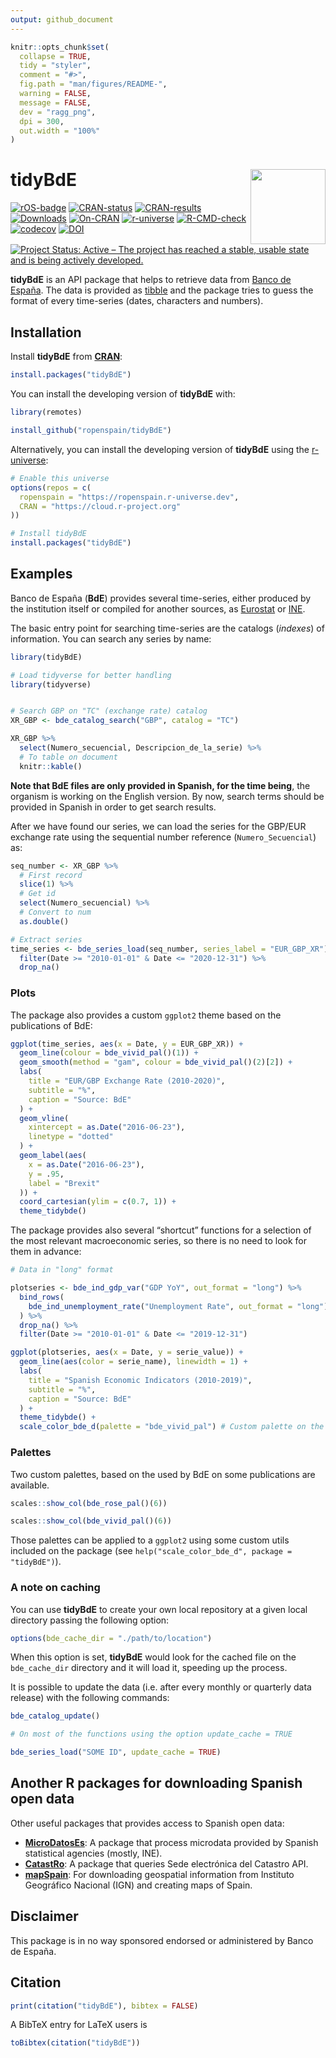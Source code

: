 ```yaml
---
output: github_document
---
```


<!-- README.md is generated from README.Rmd. Please edit that file -->

```r
knitr::opts_chunk$set(
  collapse = TRUE,
  tidy = "styler",
  comment = "#>",
  fig.path = "man/figures/README-",
  warning = FALSE,
  message = FALSE,
  dev = "ragg_png",
  dpi = 300,
  out.width = "100%"
)
```

# tidyBdE <img src="man/figures/logo.png" align="right" width="120"/>

<!-- badges: start -->

[![rOS-badge](https://ropenspain.github.io/rostemplate/reference/figures/ropenspain-badge.svg)](https://ropenspain.es/)
[![CRAN-status](https://www.r-pkg.org/badges/version/tidyBdE)](https://CRAN.R-project.org/package=tidyBdE)
[![CRAN-results](https://cranchecks.info/badges/worst/tidyBdE)](https://cran.r-project.org/web/checks/check_results_tidyBdE.html)
[![Downloads](https://cranlogs.r-pkg.org/badges/grand-total/tidyBdE?color=blue)](https://cran.r-project.org/package=tidyBdE)
[![On-CRAN](https://www.r-pkg.org/badges/ago/tidyBdE)](https://cran.r-project.org/web/checks/check_results_tidyBdE.html)
[![r-universe](https://ropenspain.r-universe.dev/badges/tidyBdE)](https://ropenspain.r-universe.dev/)
[![R-CMD-check](https://github.com/rOpenSpain/tidyBdE/actions/workflows/check-full.yaml/badge.svg)](https://github.com/rOpenSpain/tidyBdE/actions/workflows/check-full.yaml)
[![codecov](https://codecov.io/gh/ropenspain/tidyBdE/branch/main/graph/badge.svg)](https://app.codecov.io/gh/ropenspain/tidyBdE)
[![DOI](https://img.shields.io/badge/DOI-10.5281/zenodo.4673496-blue)](https://doi.org/10.5281/zenodo.4673496)
[![Project Status: Active – The project has reached a stable, usable state and
is being actively
developed.](https://www.repostatus.org/badges/latest/active.svg)](https://www.repostatus.org/#active)

<!-- badges: end -->

**tidyBdE** is an API package that helps to retrieve data from [Banco de
España](https://www.bde.es/webbde/en/estadis/infoest/descarga_series_temporales.html).
The data is provided as [tibble](https://tibble.tidyverse.org/) and the package
tries to guess the format of every time-series (dates, characters and numbers).

## Installation

Install **tidyBdE** from [**CRAN**](https://CRAN.R-project.org/package=tidyBdE):

```r
install.packages("tidyBdE")
```

You can install the developing version of **tidyBdE** with:

```r
library(remotes)

install_github("ropenspain/tidyBdE")
```

Alternatively, you can install the developing version of **tidyBdE** using the
[r-universe](https://ropenspain.r-universe.dev/ui#builds):

```r

# Enable this universe
options(repos = c(
  ropenspain = "https://ropenspain.r-universe.dev",
  CRAN = "https://cloud.r-project.org"
))

# Install tidyBdE
install.packages("tidyBdE")
```

## Examples

Banco de España (**BdE**) provides several time-series, either produced by the
institution itself or compiled for another sources, as
[Eurostat](https://ec.europa.eu/eurostat) or [INE](https://www.ine.es/).

The basic entry point for searching time-series are the catalogs (*indexes*) of
information. You can search any series by name:

```r

library(tidyBdE)

# Load tidyverse for better handling
library(tidyverse)


# Search GBP on "TC" (exchange rate) catalog
XR_GBP <- bde_catalog_search("GBP", catalog = "TC")

XR_GBP %>%
  select(Numero_secuencial, Descripcion_de_la_serie) %>%
  # To table on document
  knitr::kable()
```

**Note that BdE files are only provided in Spanish, for the time being**, the
organism is working on the English version. By now, search terms should be
provided in Spanish in order to get search results.

After we have found our series, we can load the series for the GBP/EUR exchange
rate using the sequential number reference (`Numero_Secuencial`) as:

```r


seq_number <- XR_GBP %>%
  # First record
  slice(1) %>%
  # Get id
  select(Numero_secuencial) %>%
  # Convert to num
  as.double()

# Extract series
time_series <- bde_series_load(seq_number, series_label = "EUR_GBP_XR") %>%
  filter(Date >= "2010-01-01" & Date <= "2020-12-31") %>%
  drop_na()
```

### Plots

The package also provides a custom `ggplot2` theme based on the publications of
BdE:

```r

ggplot(time_series, aes(x = Date, y = EUR_GBP_XR)) +
  geom_line(colour = bde_vivid_pal()(1)) +
  geom_smooth(method = "gam", colour = bde_vivid_pal()(2)[2]) +
  labs(
    title = "EUR/GBP Exchange Rate (2010-2020)",
    subtitle = "%",
    caption = "Source: BdE"
  ) +
  geom_vline(
    xintercept = as.Date("2016-06-23"),
    linetype = "dotted"
  ) +
  geom_label(aes(
    x = as.Date("2016-06-23"),
    y = .95,
    label = "Brexit"
  )) +
  coord_cartesian(ylim = c(0.7, 1)) +
  theme_tidybde()
```

The package provides also several "shortcut" functions for a selection of the
most relevant macroeconomic series, so there is no need to look for them in
advance:

```r

# Data in "long" format

plotseries <- bde_ind_gdp_var("GDP YoY", out_format = "long") %>%
  bind_rows(
    bde_ind_unemployment_rate("Unemployment Rate", out_format = "long")
  ) %>%
  drop_na() %>%
  filter(Date >= "2010-01-01" & Date <= "2019-12-31")

ggplot(plotseries, aes(x = Date, y = serie_value)) +
  geom_line(aes(color = serie_name), linewidth = 1) +
  labs(
    title = "Spanish Economic Indicators (2010-2019)",
    subtitle = "%",
    caption = "Source: BdE"
  ) +
  theme_tidybde() +
  scale_color_bde_d(palette = "bde_vivid_pal") # Custom palette on the package
```

### Palettes

Two custom palettes, based on the used by BdE on some publications are
available.

```r


scales::show_col(bde_rose_pal()(6))

scales::show_col(bde_vivid_pal()(6))
```

Those palettes can be applied to a `ggplot2` using some custom utils included on
the package (see `help("scale_color_bde_d", package = "tidyBdE")`).

### A note on caching

You can use **tidyBdE** to create your own local repository at a given local
directory passing the following option:

``` r
options(bde_cache_dir = "./path/to/location")
```

When this option is set, **tidyBdE** would look for the cached file on the
`bde_cache_dir` directory and it will load it, speeding up the process.

It is possible to update the data (i.e. after every monthly or quarterly data
release) with the following commands:

```r
bde_catalog_update()

# On most of the functions using the option update_cache = TRUE

bde_series_load("SOME ID", update_cache = TRUE)
```

## Another R packages for downloading Spanish open data

Other useful packages that provides access to Spanish open data:

-   [**MicroDatosEs**](https://github.com/rOpenSpain/MicroDatosEs): A package
    that process microdata provided by Spanish statistical agencies (mostly,
    INE).
-   [**CatastRo**](https://github.com/rOpenSpain/CatastRo): A package that
    queries Sede electrónica del Catastro API.
-   [**mapSpain**](https://ropenspain.github.io/mapSpain/): For downloading
    geospatial information from Instituto Geográfico Nacional (IGN) and creating
    maps of Spain.

## Disclaimer

This package is in no way sponsored endorsed or administered by Banco de España.

## Citation

```r
print(citation("tidyBdE"), bibtex = FALSE)
```

A BibTeX entry for LaTeX users is

```r
toBibtex(citation("tidyBdE"))
```
